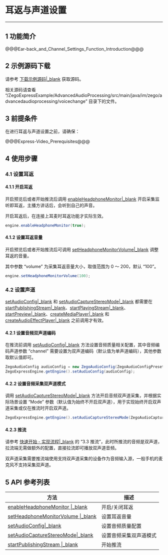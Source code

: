 # 耳返与声道设置

- - -

## 1 功能简介

@@@Ear-back_and_Channel_Settings_Function_Introduction@@@

## 2 示例源码下载

请参考 [下载示例源码\|_blank](!DownloadDemo/DownloadDemo) 获取源码。

相关源码请查看 “/ZegoExpressExample/AdvancedAudioProcessing/src/main/java/im/zego/advancedaudioprocessing/voicechange” 目录下的文件。

## 3 前提条件

在进行耳返与声道设置之前，请确保：

@@@Express-Video_Prerequisites@@@


## 4 使用步骤

### 4.1 设置耳返

#### 4.1.1 开启耳返

开启预览后或者开始推流后调用 [enableHeadphoneMonitor\|_blank](@enableHeadphoneMonitor) 开启采集监听即耳返，主播方讲话后，会听到自己的声音。

<div class = 'mk-hint'>

开启耳返后，在连接上耳麦时耳返功能才实际生效。
</div>


```java
engine.enableHeadphoneMonitor(true);
```

#### 4.1.2 设置耳返音量

开启预览后或者开始推流后可调用 [setHeadphoneMonitorVolume\|_blank](@setHeadphoneMonitorVolume) 调整耳返的音量。

其中参数 “volume” 为采集耳返音量大小，取值范围为 0 ～ 200，默认 “100”。

```java
engine.setHeadphoneMonitorVolume(100);
```

### 4.2 设置声道

<div class="mk-warning">

[setAudioConfig\|_blank](@setAudioConfig) 和 [setAudioCaptureStereoMode\|_blank](@setAudioCaptureStereoMode) 都需要在 [startPublishingStream\|_blank](@startPublishingStream)、[startPlayingStream\|_blank](@startPlayingStream)、[startPreview\|_blank](@startPreview)、[createMediaPlayer\|_blank](@createMediaPlayer) 和 [createAudioEffectPlayer\|_blank](@createAudioEffectPlayer) 之前调用才有效。 
</div>

#### 4.2.1 设置音频双声道编码

在推流前调用 [setAudioConfig\|_blank](@setAudioConfig) 方法设置音频质量相关配置，其中音频编码声道参数 “channel” 需要设置为双声道编码（默认值为单声道编码），其他参数取默认值即可。

```java
ZegoAudioConfig audioConfig = new ZegoAudioConfig(ZegoAudioConfigPreset.HIGH_QUALITY_STEREO));
ZegoExpressEngine.getEngine().setAudioConfig(audioConfig);
```

#### 4.2.2 设置音频采集双声道模式

调用 [setAudioCaptureStereoMode\|_blank](@setAudioCaptureStereoMode) 方法开启音频双声道采集，并根据实际场景设置 “Mode” 参数（默认值为始终不开启双声道），用于实现始终开启双声道采集或仅在推流时开启双声道。

```java
ZegoExpressEngine.getEngine().setAudioCaptureStereoMode(ZegoAudioCaptureStereoMode.ALWAYS);
```

#### 4.2.3 推流

请参考 [快速开始 - 实现流程\|_blank](!Integration/Solution_Implementation#3_3) 的 “3.3 推流”，此时所推流的音频是双声道，拉流端无需做额外的配置，直接拉流即可播放双声道音频。

<div class="mk-hint">

双声道采集需要推流端使用支持双声道采集的设备作为音频输入源，一般手机的麦克风不支持采集双声道。
</div>
 

## 5 API 参考列表

| 方法 | 描述 |
|-------|--------|
| [enableHeadphoneMonitor \|_blank](@enableHeadphoneMonitor) | 开启/关闭耳返 |
| [setHeadphoneMonitorVolume \|_blank](@setHeadphoneMonitorVolume) | 设置耳返音量 |
| [setAudioConfig\|_blank](@setAudioConfig) | 设置音频质量配置 |
| [setAudioCaptureStereoMode\|_blank](@setAudioCaptureStereoMode) | 设置音频采集双声道模式 |
| [startPublishingStream \|_blank](@startPublishingStream) | 开始推流 |
